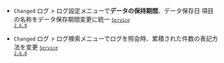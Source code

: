 - <code class="Changed">Changed</code> <span class="uitext">ログ</span> &gt; <span class="uitext">ログ設定</span>メニューで<strong>データの保持期間</strong>、<span class="b600">データ保存日</span> 項目の名称を<span class="uitext">データ保存期間変更</span>に統一 <code class='changelog-service'><a href="../release-notes/service/service-2_6_x"><code class='changelog-service'>Service 2.6.0​</code></a></code>

- <code class="Changed">Changed</code> <span class="uitext">ログ</span> &gt; <span class="uitext">ログ検索</span>メニューでログを照会時、累積された件数の表記方法を変更 <code class='changelog-service'><a href="../release-notes/service/service-2_6_x"><code class='changelog-service'>Service 2.6.0​</code></a></code>
